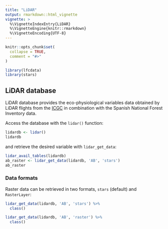 ```yaml
---
title: "LiDAR"
output: rmarkdown::html_vignette
vignette: >
  %\VignetteIndexEntry{LiDAR}
  %\VignetteEngine{knitr::rmarkdown}
  %\VignetteEncoding{UTF-8}
---
```


```r
knitr::opts_chunk$set(
  collapse = TRUE,
  comment = "#>"
)
```

```r
library(lfcdata)
library(stars)
```


## LiDAR database

LiDAR database provides the eco-physiological variables data obtained by
LiDAR flights from the [ICGC](https://www.icgc.cat/en/) in combination with the
Spanish National Forest Inventory data.

Access the database with the `lidar()` function:

```r
lidardb <- lidar()
lidardb
```

and retrieve the desired variable with `lidar_get_data`:

```r
lidar_avail_tables(lidardb)
ab_raster <- lidar_get_data(lidardb, 'AB', 'stars')
ab_raster
```

### Data formats

Raster data can be retrieved in two formats, `stars` (default) and `RasterLayer`:

```r
lidar_get_data(lidardb, 'AB', 'stars') %>%
  class()

lidar_get_data(lidardb, 'AB', 'raster') %>%
  class()
```

